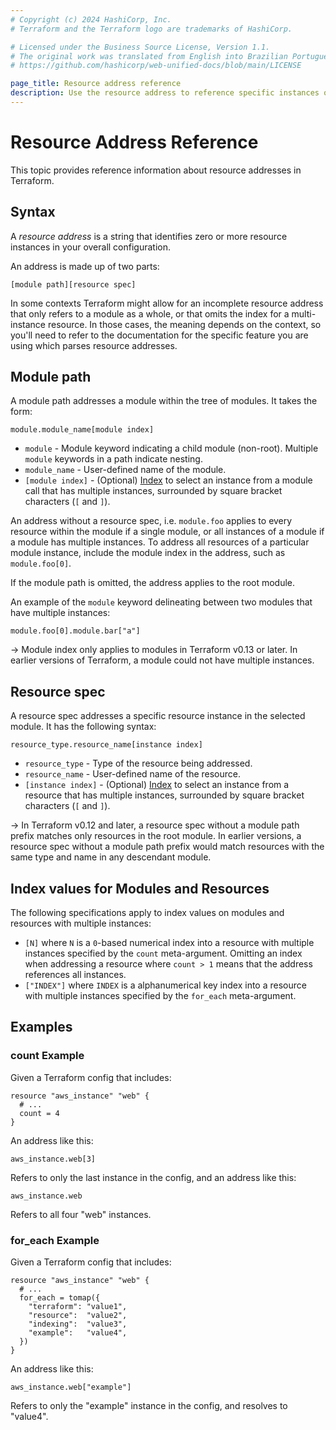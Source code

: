```yaml
---
# Copyright (c) 2024 HashiCorp, Inc.
# Terraform and the Terraform logo are trademarks of HashiCorp.

# Licensed under the Business Source License, Version 1.1.
# The original work was translated from English into Brazilian Portuguese.
# https://github.com/hashicorp/web-unified-docs/blob/main/LICENSE

page_title: Resource address reference
description: Use the resource address to reference specific instances of resources elsewhere in the configuration. Learn how Terraform creates addresses for resources.
---
```


# Resource Address Reference

This topic provides reference information about resource addresses in Terraform.

## Syntax

A _resource address_ is a string that identifies zero or more resource
instances in your overall configuration.

An address is made up of two parts:

```
[module path][resource spec]
```

In some contexts Terraform might allow for an incomplete resource address that
only refers to a module as a whole, or that omits the index for a
multi-instance resource. In those cases, the meaning depends on the context,
so you'll need to refer to the documentation for the specific feature you
are using which parses resource addresses.

## Module path

A module path addresses a module within the tree of modules. It takes the form:

```
module.module_name[module index]
```

- `module` - Module keyword indicating a child module (non-root). Multiple `module`
  keywords in a path indicate nesting.
- `module_name` - User-defined name of the module.
- `[module index]` - (Optional) [Index](#index-values-for-modules-and-resources)
  to select an instance from a module call that has multiple instances,
  surrounded by square bracket characters (`[` and `]`).

An address without a resource spec, i.e. `module.foo` applies to every resource within
the module if a single module, or all instances of a module if a module has multiple instances.
To address all resources of a particular module instance, include the module index in the address,
such as `module.foo[0]`.

If the module path is omitted, the address applies to the root module.

An example of the `module` keyword delineating between two modules that have multiple instances:

```
module.foo[0].module.bar["a"]
```

-> Module index only applies to modules in Terraform v0.13 or later. In earlier
versions of Terraform, a module could not have multiple instances.

## Resource spec

A resource spec addresses a specific resource instance in the selected module.
It has the following syntax:

```
resource_type.resource_name[instance index]
```

- `resource_type` - Type of the resource being addressed.
- `resource_name` - User-defined name of the resource.
- `[instance index]` - (Optional) [Index](#index-values-for-modules-and-resources)
  to select an instance from a resource that has multiple instances,
  surrounded by square bracket characters (`[` and `]`).

-> In Terraform v0.12 and later, a resource spec without a module path prefix
matches only resources in the root module. In earlier versions, a resource spec
without a module path prefix would match resources with the same type and name
in any descendant module.

## Index values for Modules and Resources

The following specifications apply to index values on modules and resources with multiple instances:

- `[N]` where `N` is a `0`-based numerical index into a resource with multiple
  instances specified by the `count` meta-argument. Omitting an index when
  addressing a resource where `count > 1` means that the address references
  all instances.
- `["INDEX"]` where `INDEX` is a alphanumerical key index into a resource with
  multiple instances specified by the `for_each` meta-argument.

## Examples

### count Example

Given a Terraform config that includes:

```hcl
resource "aws_instance" "web" {
  # ...
  count = 4
}
```

An address like this:

```
aws_instance.web[3]
```

Refers to only the last instance in the config, and an address like this:

```
aws_instance.web
```

Refers to all four "web" instances.

### for_each Example

Given a Terraform config that includes:

```hcl
resource "aws_instance" "web" {
  # ...
  for_each = tomap({
    "terraform": "value1",
    "resource":  "value2",
    "indexing":  "value3",
    "example":   "value4",
  })
}
```

An address like this:

```
aws_instance.web["example"]
```

Refers to only the "example" instance in the config, and resolves to "value4".
